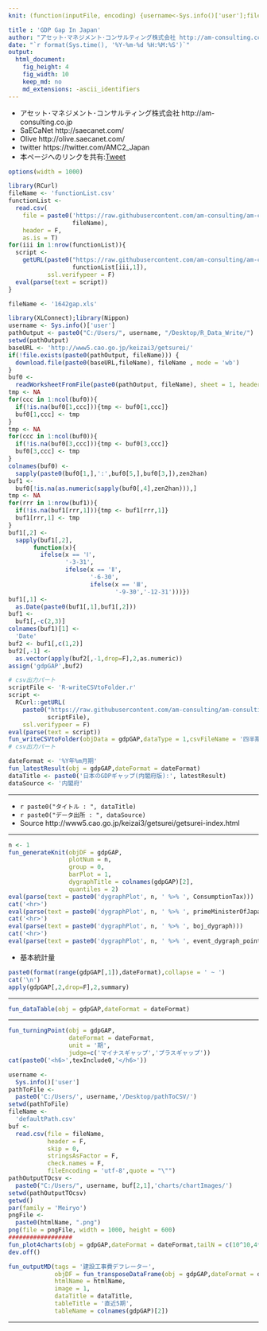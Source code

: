 ```yaml
---
knit: (function(inputFile, encoding) {username<-Sys.info()['user'];fileName<-'defaultPath.csv';pathToFile <-paste0('C:/Users/', username,'/Desktop/pathToCSV/');setwd(pathToFile);buf0<-read.csv(fileName,header = F,skip = 0,stringsAsFactor = F,check.names = F,fileEncoding = 'utf-8');timeStamp<-format(Sys.time(),'%Y%m%d%H%M%S');htmlName<-'GDPGapInJapan';rmarkdown::render(inputFile, encoding = encoding, output_file = paste0('C:/Users/',username,buf0[2,1],'charts/','am-consulting.co.jp-',htmlName,'.html')) })

title : 'GDP Gap In Japan'
author: "アセット･マネジメント･コンサルティング株式会社 http://am-consulting.co.jp"
date: "`r format(Sys.time(), '%Y-%m-%d %H:%M:%S')`"
output: 
  html_document:
    fig_height: 4
    fig_width: 10
    keep_md: no
    md_extensions: -ascii_identifiers 
---
```

<link href="http://knowledgevault.saecanet.com/components/rmarkdown-html.css" rel="stylesheet">
<script src="http://knowledgevault.saecanet.com/components/JavascriptCode.js"></script>
<style>.main-container {max-width : 1000px;}</style>

- アセット･マネジメント･コンサルティング株式会社 http://am-consulting.co.jp
- SaECaNet http://saecanet.com/
- Olive http://olive.saecanet.com/
- twitter https://twitter.com/AMC2_Japan
- 本ページへのリンクを共有:<a href="https://twitter.com/share" class="twitter-share-button" data-via="AMC2_Japan" data-size="large">Tweet</a> <script>!function(d,s,id){var js,fjs=d.getElementsByTagName(s)[0],p=/^http:/.test(d.location)?'http':'https';if(!d.getElementById(id)){js=d.createElement(s);js.id=id;js.src=p+'://platform.twitter.com/widgets.js';fjs.parentNode.insertBefore(js,fjs);}}(document, 'script', 'twitter-wjs');</script>

```r
options(width = 1000)
```

```r
library(RCurl)
fileName <- 'functionList.csv'
functionList <-
  read.csv(
    file = paste0('https://raw.githubusercontent.com/am-consulting/am-consulting.github.io/master/csv/',
                  fileName),
    header = F,
    as.is = T)
for(iii in 1:nrow(functionList)){
  script <- 
    getURL(paste0("https://raw.githubusercontent.com/am-consulting/am-consulting.github.io/master/", 
                  functionList[iii,1]),
           ssl.verifypeer = F)
  eval(parse(text = script))
}
```

```r
fileName <- '1642gap.xls'
```

```r
library(XLConnect);library(Nippon)
username <- Sys.info()['user']
pathOutput <- paste0("C:/Users/", username, "/Desktop/R_Data_Write/")
setwd(pathOutput)
baseURL <- 'http://www5.cao.go.jp/keizai3/getsurei/'
if(!file.exists(paste0(pathOutput, fileName))) {
  download.file(paste0(baseURL,fileName), fileName , mode = 'wb')
}
buf0 <- 
  readWorksheetFromFile(paste0(pathOutput, fileName), sheet = 1, header = F)
tmp <- NA
for(ccc in 1:ncol(buf0)){
  if(!is.na(buf0[1,ccc])){tmp <- buf0[1,ccc]}
  buf0[1,ccc] <- tmp
}
tmp <- NA
for(ccc in 1:ncol(buf0)){
  if(!is.na(buf0[3,ccc])){tmp <- buf0[3,ccc]}
  buf0[3,ccc] <- tmp
}
colnames(buf0) <-
  sapply(paste0(buf0[1,],':',buf0[5,],buf0[3,]),zen2han)
buf1 <-
  buf0[!is.na(as.numeric(sapply(buf0[,4],zen2han))),]
tmp <- NA
for(rrr in 1:nrow(buf1)){
  if(!is.na(buf1[rrr,1])){tmp <- buf1[rrr,1]}
  buf1[rrr,1] <- tmp
}
buf1[,2] <-
  sapply(buf1[,2],
       function(x){
         ifelse(x == 'Ⅰ',
                '-3-31',
                ifelse(x == 'Ⅱ',  
                       '-6-30',
                       ifelse(x == 'Ⅲ', 
                              '-9-30','-12-31')))})
buf1[,1] <- 
  as.Date(paste0(buf1[,1],buf1[,2]))
buf1 <- 
  buf1[,-c(2,3)]
colnames(buf1)[1] <- 
  'Date'
buf2 <- buf1[,c(1,2)]
buf2[,-1] <-
  as.vector(apply(buf2[,-1,drop=F],2,as.numeric))
assign('gdpGAP',buf2)
```

```r
# csv出力パート
scriptFile <- 'R-writeCSVtoFolder.r'
script <-
  RCurl::getURL(
    paste0("https://raw.githubusercontent.com/am-consulting/am-consulting.github.io/master/",
           scriptFile),
    ssl.verifypeer = F)
eval(parse(text = script))
fun_writeCSVtoFolder(objData = gdpGAP,dataType = 1,csvFileName = '四半期GDPギャップ')
# csv出力パート
```

```r
dateFormat <- '%Y年%m月期'
fun_latestResult(obj = gdpGAP,dateFormat = dateFormat)
dataTitle <- paste0('日本のGDPギャップ(内閣府版):', latestResult)
dataSource <- '内閣府'
```

***

- `r paste0("タイトル : ", dataTitle)`
- `r paste0("データ出所 : ", dataSource)`
- Source http://www5.cao.go.jp/keizai3/getsurei/getsurei-index.html

***

```r
n <- 1
fun_generateKnit(objDF = gdpGAP,
                 plotNum = n,
                 group = 0,
                 barPlot = 1,
                 dygraphTitle = colnames(gdpGAP)[2],
                 quantiles = 2)
eval(parse(text = paste0('dygraphPlot', n, ' %>% ', ConsumptionTax)))
cat('<hr>')
eval(parse(text = paste0('dygraphPlot', n, ' %>% ', primeMinisterOfJapan_dygraph)))
cat('<hr>')
eval(parse(text = paste0('dygraphPlot', n, ' %>% ', boj_dygraph)))
cat('<hr>')
eval(parse(text = paste0('dygraphPlot', n, ' %>% ', event_dygraph_point,' %>%  ',event_dygraph_range)))
```

- 基本統計量

```r
paste0(format(range(gdpGAP[,1]),dateFormat),collapse = ' ~ ')
cat('\n')
apply(gdpGAP[,2,drop=F],2,summary)
```

***

```r
fun_dataTable(obj = gdpGAP,dateFormat = dateFormat)
```

***

```r
fun_turningPoint(obj = gdpGAP,
                 dateFormat = dateFormat,
                 unit = '期',
                 judge=c('マイナスギャップ','プラスギャップ'))
cat(paste0('<h6>',texInclude0,'</h6>'))
```

```r
username <-
  Sys.info()['user']
pathToFile <-
  paste0('C:/Users/', username,'/Desktop/pathToCSV/')
setwd(pathToFile)
fileName <-
  'defaultPath.csv'
buf <-
  read.csv(file = fileName,
           header = F,
           skip = 0,
           stringsAsFactor = F,
           check.names = F,
           fileEncoding = 'utf-8',quote = "\"")
pathOutputTOcsv <-
  paste0("C:/Users/", username, buf[2,1],'charts/chartImages/')
setwd(pathOutputTOcsv)
getwd()
par(family = 'Meiryo')
pngFile <-
  paste0(htmlName, ".png")
png(file = pngFile, width = 1000, height = 600)
##################
fun_plot4charts(obj = gdpGAP,dateFormat = dateFormat,tailN = c(10^10,4*10,4*5,4*3))
dev.off()
```

```r
fun_outputMD(tags = '建設工事費デフレーター',
             objDF = fun_transposeDataFrame(obj = gdpGAP,dateFormat = dateFormat),
             htmlName = htmlName,
             image = 1,
             dataTitle = dataTitle,
             tableTitle = '直近5期',
             tableName = colnames(gdpGAP)[2])
```

***

<script>MakeNegative();</script>
<script>
  (function(i,s,o,g,r,a,m){i['GoogleAnalyticsObject']=r;i[r]=i[r]||function(){
  (i[r].q=i[r].q||[]).push(arguments)},i[r].l=1*new Date();a=s.createElement(o),
  m=s.getElementsByTagName(o)[0];a.async=1;a.src=g;m.parentNode.insertBefore(a,m)
  })(window,document,'script','https://www.google-analytics.com/analytics.js','ga');

  ga('create', 'UA-3077339-5', 'auto');
  ga('send', 'pageview');

</script>
